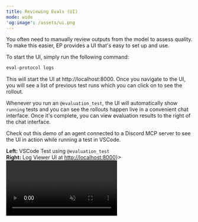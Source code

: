 ```yaml
---
title: Reviewing Evals (UI)
mode: wide
'og:image': /assets/ui.png
---
```


You often need to manually review outputs from the model to assess quality. To
make this easier, EP provides a UI that's easy to set up and use.

To start the UI, simply run the following command:

```bash
eval-protocol logs
```

This will start the UI at http://localhost:8000. Once you navigate to the UI,
you will see a list of previous test runs which you can click on to see the rollout.

Whenever you run an `@evaluation_test`, the UI will automatically show `running`
tests and you can see the rollouts happen live in a convenient chat interface.
Once it's complete, you can view evaluation results to the right of the chat
interface.


Check out this demo of an agent connected to a Discord MCP server to see the UI
in action while running a test in VSCode.

<Frame caption={<span><b>Left:</b> VSCode Test using <code>@evaluation_test</code><br/><b>Right:</b> Log Viewer UI at <a href="http://localhost:8000">http://localhost:8000</a></span>}>
<video
  autoPlay
  muted
  loop
  controls
  playsInline
  className="w-full aspect-video rounded-xl"
  src="https://storage.googleapis.com/fireworks-public/eval-protocol/videos/log-viewer.webm"
></video>
</Frame>